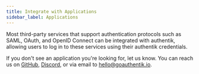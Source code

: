 ```yaml
---
title: Integrate with Applications
sidebar_label: Applications
---
```



Most third-party services that support authentication protocols such as SAML, OAuth, and OpenID Connect can be integrated with authentik, allowing users to log in to these services using their authentik credentials.

If you don't see an application you're looking for, let us know. You can reach us on [GitHub](https://github.com/goauthentik/authentik), [Discord](https://discord.com/channels/809154715984199690/809154716507963434), or via email to [hello@goauthentik.io](mailto:hello@goauthentik.io).

<DocCardList />
